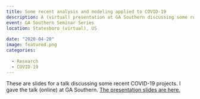 ```yaml
---
title: Some recent analysis and modeling applied to COVID-19
description: A (virtual) presentation at GA Southern discussing some recent COVID-19 projects.
event: GA Southern Seminar Series
location: Statesboro (virtual), US
  
date: "2020-04-20"
image: featured.png
categories:
  
  - Research
  - COVID-19
---
```


These are slides for a talk discussing some recent COVID-19 projects. I gave the talk (online) at GA Southern.
<a href="2020_04_GASouthern_COVID_Presentation.html" target="_blank">The presentation slides are here.</a>

